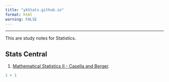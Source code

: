 ```yaml
---
title: "ykStats.github.io"
format: html
warning: FALSE
---
```


------------------------------------------------------------------------

This are study notes for Statistics.

## Stats Central

1.  [Mathematical Statistics II - Casella and Berger](https://ykStats.github.io/MathStats2).

```r
1 + 1
```

